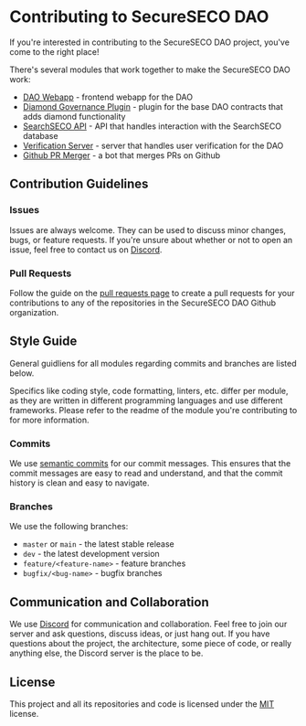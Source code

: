 # Contributing to SecureSECO DAO

If you're interested in contributing to the SecureSECO DAO project, you've come to the right place!

There's several modules that work together to make the SecureSECO DAO work:

- [DAO Webapp](/https://github.com/SecureSECODAO/dao-webapp/blob/master/README.md) - frontend webapp for the DAO
- [Diamond Governance Plugin](https://github.com/SecureSECODAO/diamond-governance) - plugin for the base DAO contracts that adds diamond functionality
- [SearchSECO API](https://github.com/SecureSECODAO/searchSECO-api) - API that handles interaction with the SearchSECO database
- [Verification Server](https://github.com/SecureSECODAO/SecureSECOVerification) - server that handles user verification for the DAO
- [Github PR Merger](https://github.com/SecureSECODAO/SecureSECOPullRequestMerger) - a bot that merges PRs on Github

## Contribution Guidelines

### Issues

Issues are always welcome. They can be used to discuss minor changes, bugs, or feature requests. If you're unsure about whether or not to open an issue, feel free to contact us on [Discord](https://discord.gg/).

### Pull Requests

Follow the guide on the [pull requests page](/contributing/pull-requests) to create a pull requests for your contributions to any of the repositories in the SecureSECO DAO Github organization.

## Style Guide

General guidliens for all modules regarding commits and branches are listed below.

Specifics like coding style, code formatting, linters, etc. differ per module, as they are written in different programming languages and use different frameworks. Please refer to the readme of the module you're contributing to for more information.

### Commits

We use [semantic commits](https://gist.github.com/joshbuchea/6f47e86d2510bce28f8e7f42ae84c716) for our commit messages. This ensures that the commit messages are easy to read and understand, and that the commit history is clean and easy to navigate.

### Branches

We use the following branches:

- `master` or `main` - the latest stable release
- `dev` - the latest development version
- `feature/<feature-name>` - feature branches
- `bugfix/<bug-name>` - bugfix branches

## Communication and Collaboration

We use [Discord](https://discord.gg/) for communication and collaboration. Feel free to join our server and ask questions, discuss ideas, or just hang out.
If you have questions about the project, the architecture, some piece of code, or really anything else, the Discord server is the place to be.

## License

This project and all its repositories and code is licensed under the
[MIT](https://choosealicense.com/licenses/mit/)
license.
